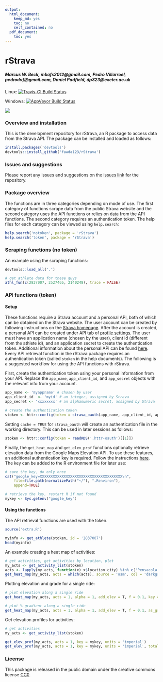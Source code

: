```yaml
---
output:
  html_document:
    keep_md: yes
    toc: no
    self_contained: no
  pdf_document:
    toc: yes
---
```


# rStrava

##### *Marcus W. Beck, mbafs2012@gmail.com, Pedro Villarroel, pedrodvf@gmail.com, Daniel Padfield, dp323@exeter.ac.uk*

Linux: [![Travis-CI Build Status](https://travis-ci.org/fawda123/rStrava.svg?branch=master)](https://travis-ci.org/fawda123/rStrava)

Windows: [![AppVeyor Build Status](https://ci.appveyor.com/api/projects/status/github/fawda123/rStrava?branch=master)](https://ci.appveyor.com/project/fawda123/rStrava)

![](api_logo_pwrdBy_strava_horiz_light.png)

### Overview and installation

This is the development repository for rStrava, an R package to access data from the Strava API.  The package can be installed and loaded as follows:

```r
install.packages('devtools')
devtools::install_github('fawda123/rStrava')
```

### Issues and suggestions

Please report any issues and suggestions on the [issues link](https://github.com/fawda123/rStrava/issues) for the repository.

### Package overview

The functions are in three categories depending on mode of use.  The first category of functions scrape data from the public Strava website and the second category uses the API functions or relies on data from the API functions.  The second category requires an authentication token.  The help files for each category can be viewed using ```help.search```:

```r
help.search('notoken', package = 'rStrava')
help.search('token', package = 'rStrava')
```

### Scraping functions (no token)

An example using the scraping functions:
```r
devtools::load_all('.')
```
```r
# get athlete data for these guys
athl_fun(c(2837007, 2527465, 2140248), trace = FALSE)
```

### API functions (token)

#### Setup 

These functions require a Strava account and a personal API, both of which can be obtained on the Strava website.  The user account can be created by following instructions on the [Strava homepage](https://www.strava.com/).  After the account is created, a personal API can be created under API tab of [profile settings](https://www.strava.com/settings/api).  The user must have an application name (chosen by the user), client id (different from the athlete id), and an application secret to create the authentication token.  Additional information about the personal API can be found [here](https://strava.github.io/api/).  Every API retrieval function in the rStrava package requires an authentication token (called `stoken` in the help documents).  The following is a suggested workflow for using the API functions with rStrava.

First, create the authentication token using your personal information from your API.  Replace the `app_name`, `app_client_id`, and `app_secret` objects with the relevant info from your account.
```r
app_name <- 'myappname' # chosen by user
app_client_id  <- 'myid' # an integer, assigned by Strava
app_secret <- 'xxxxxxxx' # an alphanumeric secret, assigned by Strava

# create the authentication token
stoken <- httr::config(token = strava_oauth(app_name, app_client_id, app_secret))
```

Setting `cache = TRUE` for `strava_oauth` will create an authentication file in the working directory. This can be used in later sessions as follows:
```r
stoken <- httr::config(token = readRDS('.httr-oauth')[[1]])
```

Finally, the `get_heat_map` and `get_elev_prof` functions optionally retrieve elevation data from the Google Maps Elevation API. To use these features, an additional authentication key is required.  Follow the instructions [here](https://developers.google.com/maps/documentation/elevation/#api_key).  The key can be added to the R environment file for later use:

```r
# save the key, do only once
cat("google_key=XXXXXXXXXXXXXXXXXXXXXXXXXXXXXXXXXXXXXX\n",
    file=file.path(normalizePath("~/"), ".Renviron"),
    append=TRUE)

# retrieve the key, restart R if not found
mykey <- Sys.getenv("google_key")
```

#### Using the functions

The API retrieval functions are used with the token.
```r
source('extra.R')
```
```r
myinfo <- get_athlete(stoken, id = '2837007')
head(myinfo)
```

An example creating a heat map of activities:
```r
# get activities, get activities by location, plot
my_acts <- get_activity_list(stoken)
acts <- lapply(my_acts, function(x) x$location_city) %in% c('Pensacola', 'Pensacola Beach', 'Milton') 
get_heat_map(my_acts, acts = which(acts), source = 'osm', col = 'darkgreen', size = 2)
```

Plotting elevation and grade for a single ride:
```r
# plot elevation along a single ride
get_heat_map(my_acts, acts = 1, alpha = 1, add_elev = T, f = 0.1, key = mykey, size = 2, col = 'Spectral', maptype = 'satellite', units = 'imperial')

# plot % gradient along a single ride
get_heat_map(my_acts, acts = 1, alpha = 1, add_elev = T, f = 0.1, as_grad = T, key = mykey, size = 2, col = 'Spectral', expand = 5, maptype = 'satellite', units = 'imperial')
```

Get elevation profiles for activities:
```r
# get activities
my_acts <- get_activity_list(stoken) 

get_elev_prof(my_acts, acts = 1, key = mykey, units = 'imperial')
get_elev_prof(my_acts, acts = 1, key = mykey, units = 'imperial', total = T)
```  

### License

This package is released in the public domain under the creative commons license [CC0](https://tldrlegal.com/license/creative-commons-cc0-1.0-universal). 